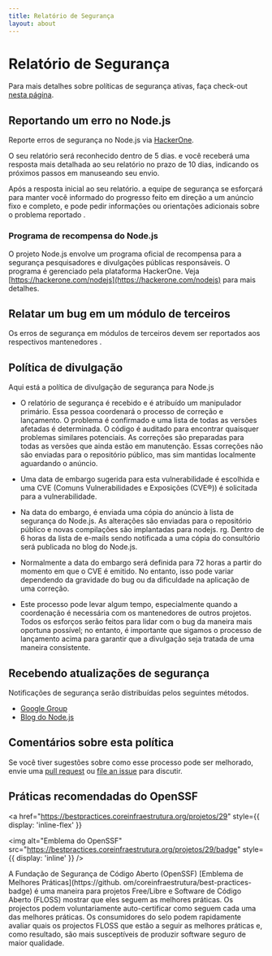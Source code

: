 ```yaml
---
title: Relatório de Segurança
layout: about
---
```


# Relatório de Segurança

Para mais detalhes sobre políticas de segurança ativas, faça check-out [nesta página](https://github.com/nodejs/node/security/policy).

## Reportando um erro no Node.js

Reporte erros de segurança no Node.js via [HackerOne](https://hackerone.com/nodejs).

O seu relatório será reconhecido dentro de 5 dias. e você receberá uma resposta mais
detalhada ao seu relatório no prazo de 10 dias, indicando os próximos passos em
manuseando seu envio.

Após a resposta inicial ao seu relatório. a equipe de segurança se esforçará para manter
você informado do progresso feito em direção a um anúncio fixo e completo,
e pode pedir informações ou orientações adicionais sobre o problema reportado
.

### Programa de recompensa do Node.js

O projeto Node.js envolve um programa oficial de recompensa para a segurança
pesquisadores e divulgações públicas responsáveis. O programa é gerenciado pela plataforma
HackerOne. Veja [https://hackerone.com/nodejs](https://hackerone.com/nodejs) para mais detalhes.

## Relatar um bug em um módulo de terceiros

Os erros de segurança em módulos de terceiros devem ser reportados aos respectivos mantenedores
.

## Política de divulgação

Aqui está a política de divulgação de segurança para Node.js

- O relatório de segurança é recebido e é atribuído um manipulador primário. Essa pessoa coordenará o processo de correção e lançamento. O problema é confirmado e uma lista de todas as versões afetadas é determinada. O código é auditado para encontrar quaisquer problemas similares potenciais. As correções são preparadas para todas as versões que ainda estão em manutenção. Essas correções não são enviadas para o repositório público, mas sim mantidas localmente aguardando o anúncio.

- Uma data de embargo sugerida para esta vulnerabilidade é escolhida e uma CVE (Comuns
  Vulnerabilidades e Exposições (CVE®️)) é solicitada para a vulnerabilidade.

- Na data do embargo, é enviada uma cópia do anúncio
  à lista de segurança do Node.js. As alterações são enviadas para o repositório público e novas compilações
  são implantadas para nodejs. rg. Dentro de 6 horas da lista de e-mails sendo notificada a
  uma cópia do consultório será publicada no blog do Node.js.

- Normalmente a data do embargo será definida para 72 horas a partir do momento em que o CVE é
  emitido. No entanto, isso pode variar dependendo da gravidade do bug ou da dificuldade
  na aplicação de uma correção.

- Este processo pode levar algum tempo, especialmente quando a coordenação é necessária
  com os mantenedores de outros projetos. Todos os esforços serão feitos para lidar com o bug
  da maneira mais oportuna possível; no entanto, é importante que sigamos
  o processo de lançamento acima para garantir que a divulgação seja tratada de uma maneira
  consistente.

## Recebendo atualizações de segurança

Notificações de segurança serão distribuídas pelos seguintes métodos.

- [Google Group](https://groups.google.com/group/nodejs-sec)
- [Blog do Node.js](/blog)

## Comentários sobre esta política

Se você tiver sugestões sobre como esse processo pode ser melhorado, envie uma
[pull request](https://github.com/nodejs/nodejs.org) ou
[file an issue](https://github.com/nodejs/security-wg/issues/new) para discutir.

## Práticas recomendadas do OpenSSF

<a
  href="https://bestpractices.coreinfraestrutura.org/projetos/29"
  style={{ display: 'inline-flex' }}
>
  <img
    alt="Emblema do OpenSSF"
    src="https://bestpractices.coreinfraestrutura.org/projetos/29/badge"
    style={{ display: 'inline' }}
  />
</a>

A Fundação de Segurança de Código Aberto (OpenSSF) \[Emblema de Melhores Práticas]\(https://github. om/coreinfraestrutura/best-practices-badge) é uma maneira para projetos Free/Libre e Software de Código Aberto (FLOSS) mostrar que eles seguem as melhores práticas. Os projectos podem voluntariamente auto-certificar como seguem cada uma das melhores práticas. Os consumidores do selo podem rapidamente avaliar quais os projectos FLOSS que estão a seguir as melhores práticas e, como resultado, são mais susceptíveis de produzir software seguro de maior qualidade.
